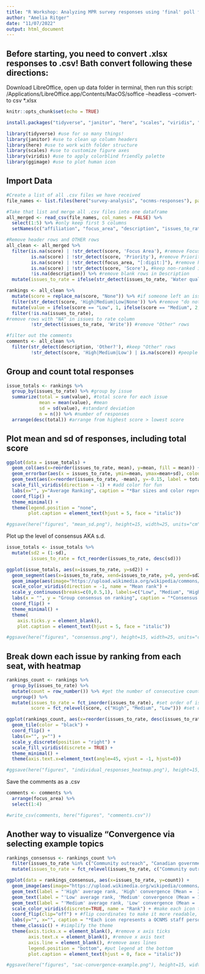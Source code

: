 ```yaml
---
title: "R Workshop: Analyzing MPR survey responses using 'final' poll format" 
author: "Amelia Ritger"
date: "11/07/2022"
output: html_document
---
```


## Before starting, you need to convert .xlsx responses to .csv! Bath convert following these directions:
Download LibreOffice, open up data folder in terminal, then run this script:
/Applications/LibreOffice.app/Contents/MacOS/soffice --headless --convert-to csv *.xlsx

```r
knitr::opts_chunk$set(echo = TRUE)

install.packages("tidyverse", "janitor", "here", "scales", "viridis", "ggimage") #you only need to do this once

library(tidyverse) #use for so many things!
library(janitor) #use to clean up column headers
library(here) #use to work with folder structure
library(scales) #use to customize figure axes
library(viridis) #use to apply colorblind friendly palette
library(ggimage) #use to plot human icon
```

## Import Data
```r
#Create a list of all .csv files we have received
file_names <- list.files(here("survey-analysis", "ocnms-responses"), pattern = ".csv$", recursive = TRUE, full.names = TRUE)

#Take that list and merge all .csv files into one dataframe
all_merged <- read_csv(file_names, col_names = FALSE) %>%
  select(1:5) %>% #only keep first 5 columns
  setNames(c("affiliation", "focus_area", "description", "issues_to_rate", "score")) #change column names, use snake case (or use clean_names)

#Remove header rows and OTHER rows
all_clean <- all_merged %>%
  filter(is.na(score) | !str_detect(score, 'Focus Area'), #remove Focus Area header
         is.na(score) | !str_detect(score, 'Priority'), #remove Priority Topic header
         is.na(score) | !str_detect(focus_area, "[:digit:]"), #remove header rows (those that contain (number))
         is.na(score) | !str_detect(score, 'Score'), #keep non-ranked issues, just in case - especially for comments and "other" responses
         !is.na(description)) %>% #remove blank rows in Description
  mutate(issues_to_rate = ifelse(str_detect(issues_to_rate, 'Water quality') == TRUE, "Water quality protection", issues_to_rate)) #something is weird with the value of "water quality protection", so fix that

rankings <- all_clean %>%
  mutate(score = replace_na(score, "None")) %>% #if someone left an issue blank in the rating, rename it "None" so we can assign a score of 0
  filter(str_detect(score, 'High|Medium|Low|None')) %>% #remove "do not score" rows (aka OTHER, comments)
  mutate(value = ifelse(score == "Low", 1, ifelse(score == "Medium", 2, ifelse(score == "High", 3, 0)))) %>% #convert scores to numeric: high = 3, medium = 2, low = 1, no response/NA = 0
  filter(!is.na(issues_to_rate),
#remove rows with "NA" in issues to rate column
         !str_detect(issues_to_rate, 'Write')) #remove "Other" rows

#filter out the comments
comments <- all_clean %>%
  filter(str_detect(description, 'Other?'), #keep "Other" rows
         !str_detect(score, 'High|Medium|Low') | is.na(score)) #people weren't supposed to score "other", so remove rows with a score
```

## Group and count total responses
```r
issue_totals <- rankings %>%
  group_by(issues_to_rate) %>% #group by issue
  summarize(total = sum(value), #total score for each issue
            mean = mean(value), #mean
            sd = sd(value), #standard deviation
            n = n()) %>% #number of responses
  arrange(desc(total)) #arrange from highest score > lowest score 
```

## Plot mean and sd of responses, including total score
```r
ggplot(data = issue_totals) +
  geom_col(aes(x=reorder(issues_to_rate, mean), y=mean, fill = mean)) +
  geom_errorbar(aes(x = issues_to_rate, ymin=mean, ymax=mean+sd), colour="black", width=0.5) +
  geom_text(aes(x=reorder(issues_to_rate, -mean), y=-0.15, label = total)) + #add total counts
  scale_fill_viridis(direction = -1) + #add color for fun
  labs(x="", y="Average Ranking", caption = "*Bar sizes and color represent average (mean) ranking. Error bars represent standard deviation. Numbers represent total (sum) score.") + #rename axis titles
  coord_flip() +
  theme_minimal() +
  theme(legend.position = "none",
        plot.caption = element_text(hjust = 5, face = "italic"))

#ggsave(here("figures", "mean_sd.png"), height=15, width=25, units="cm", bg = "white")
```

Plot up the level of consensus AKA s.d.
```r
issue_totals <- issue_totals %>%
  mutate(sd2 = (1-sd),
         issues_to_rate = fct_reorder(issues_to_rate, desc(sd)))

ggplot(issue_totals, aes(x=issues_to_rate, y=sd2)) +
  geom_segment(aes(x=issues_to_rate, xend=issues_to_rate, y=0, yend=sd2, color = mean)) +
  geom_image(aes(image="https://upload.wikimedia.org/wikipedia/commons/d/d8/Person_icon_BLACK-01.svg", color = mean), size=0.03) +
  scale_color_viridis(direction = -1, name = "Mean rank") +
  scale_y_continuous(breaks=c(0,0.5,1), labels=c("Low", "Medium", "High")) +
  labs(x = "", y = "Group consensus on ranking", caption = "*Consensus was assessed from standard deviation for each issue. Color represents average ranking for each issue.") +
  coord_flip() +
  theme_minimal() +
  theme(
    axis.ticks.y = element_blank(),
    plot.caption = element_text(hjust = 5, face = "italic"))

#ggsave(here("figures", "consensus.png"), height=15, width=25, units="cm", bg = 'white')
```

## Break down each issue by ranking from each seat, with heatmap
```r
rankings_count <- rankings %>%
  group_by(issues_to_rate) %>%
  mutate(count = row_number()) %>% #get the number of consecutive counts for each issue (to plot)
  ungroup() %>%
  mutate(issues_to_rate = fct_inorder(issues_to_rate), #set order of issues as order in which they appear on data table
         score = fct_relevel(score, c("High", "Medium", "Low"))) #set order of scores (not alphabetical)

ggplot(rankings_count, aes(x=reorder(issues_to_rate, desc(issues_to_rate)), y=count, fill=score)) + #use count and not affiliation because everyone at OCNMS has the same affiliation
  geom_tile(color = "black") +
  coord_flip() +
  labs(x="", y="") +
  scale_y_discrete(position = "right") +
  scale_fill_viridis(discrete = TRUE) +
  theme_minimal() +
  theme(axis.text.x=element_text(angle=45, vjust = -1, hjust=0))

#ggsave(here("figures", "individual_responses_heatmap.png"), height=15, width=25, units="cm", bg = "white")
```

Save the comments as a .csv
```r
comments <- comments %>%
  arrange(focus_area) %>%
  select(1:4)

#write_csv(comments, here("figures", "comments.csv"))
```

## Another way to visualize "Convergence via selecting example topics
```r
rankings_consensus <- rankings_count %>%
  filter(issues_to_rate %in% c("Community outreach", "Canadian government", "Changing ocean conditions")) %>% #keep only topics of interest (good examples of range of rankings/consensus)
  mutate(issues_to_rate = fct_relevel(issues_to_rate, c("Community outreach", "Canadian government", "Changing ocean conditions"))) #set order for figure

ggplot(data = rankings_consensus, aes(x=issues_to_rate, y=count)) + 
  geom_image(aes(image="https://upload.wikimedia.org/wikipedia/commons/d/d8/Person_icon_BLACK-01.svg", color = score), size=0.1) + #use human icon
  geom_text(label = "'High' average rank, 'High' convergence (Mean =  3.00, Standard deviation = 0.00)", x=3.35, y=2, size = 3.5) + #label for Changing ocean conditions
  geom_text(label = "'Low' average rank, 'Medium' convergence (Mean = 1.21, Standard deviation = 0.43)", x=2.35, y=2.2, size = 3.5) + #label for Canadian government
  geom_text(label = "'Medium' average rank, 'Low' convergence (Mean =  2.29, Standard deviation = 0.92)", x=1.35, y=2.2, size = 3.5) + #label for Community outreach
  scale_color_viridis(discrete=TRUE, name = "Rank") + #make each icon the rank from each respondent
  coord_flip(clip="off") + #flip coordinates to make it more readable, clip = 'off' so you can have geom_text anywhere
  labs(y="", x="", caption = "*Each icon represents a OCNMS staff person's response. Color represents the staff person's ranking of the topic. Convergence was calculated from the standard deviation of rankings.") + #add descriptive caption, remove x and y axis labels
  theme_classic() + #simplify the theme
  theme(axis.ticks.x = element_blank(), #remove x axis ticks
        axis.text.x = element_blank(), #remove x axis text
        axis.line = element_blank(), #remove axes lines
        legend.position = "bottom", #put legend at the bottom
        plot.caption = element_text(hjust = 0, face = "italic"))

#ggsave(here("figures", "sac-convergence-example.png"), height=15, width=25, units="cm", bg = "white")
```
